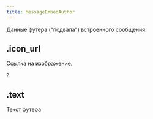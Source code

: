 ```yaml
---
title: MessageEmbedAuthor
---
```


Данные футера ("подвала") встроенного сообщения.

## .icon_url

Ссылка на изображение.

?<MdnRef dataType="String" />

## .text

Текст футера

<MdnRef dataType="String" />
